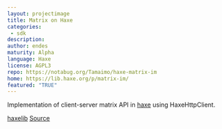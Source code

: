 ```yaml
---
layout: projectimage
title: Matrix on Haxe
categories: 
 - sdk
description: 
author: endes
maturity: Alpha
language: Haxe
license: AGPL3
repo: https://notabug.org/Tamaimo/haxe-matrix-im
home: https://lib.haxe.org/p/matrix-im/
featured: "TRUE"
---
```


Implementation of client-server matrix API in [haxe](https://haxe.org/) using HaxeHttpClient.

[haxelib](https://lib.haxe.org/p/matrix-im/)
[Source](https://notabug.org/Tamaimo/haxe-matrix-im)
